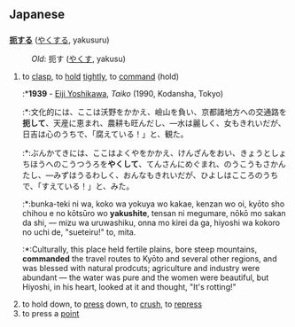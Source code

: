 ==Japanese==
==={{t3verb}}===
'''[[扼]]する''' ([[やくする]], yakusuru)
: ''Old'': 扼す ([[やくす]], yakusu)

# to [[clasp]], to [[hold]] [[tightly]], to [[command]] (hold)
#:*'''1939''' - [[w:Eiji Yoshikawa|Eiji Yoshikawa]], ''Taiko'' (1990, Kodansha, Tokyo)
#:*:文化的には、ここは沃野をかかえ、嶮山を負い、京都諸地方への交通路を'''扼して'''、天産に恵まれ、農耕も旺んだし、&mdash;水は麗しく、女もきれいだが、日吉は心のうちで、「腐えている！」と、観た。
#:*:ぶんかてきには、ここはよくやをかかえ、けんざんをおい、きょうとしょちほうへのこうつうろを'''やくして'''、てんさんにめぐまれ、のうこうもさかんたし、&mdash;みずはうるわしく、おんなもきれいだが、ひよしはこころのうちで、「すえている！」と、みた。
#:*:bunka-teki ni wa, koko wa yokuya wo kakae, kenzan wo oi, ky&#333;to sho chihou e no k&#333;ts&#363;ro wo '''yakushite''', tensan ni megumare, n&#333;k&#333; mo sakan da shi, &mdash; mizu wa uruwashiku, onna mo kirei da ga, hiyoshi wa kokoro no uchi de, "sueteiru!" to, mita.
#:*:Culturally, this place held fertile plains, bore steep mountains, '''commanded''' the travel routes to Ky&#333;to and several other regions, and was blessed with natural prodcuts; agriculture and industry were abundant &mdash; the water was pure and the women were beautiful, but Hiyoshi, in his heart, looked at it and thought, "It's rotting!"
# to hold down, to [[press]] down, to [[crush]], to [[repress]]
# to press a [[point]]